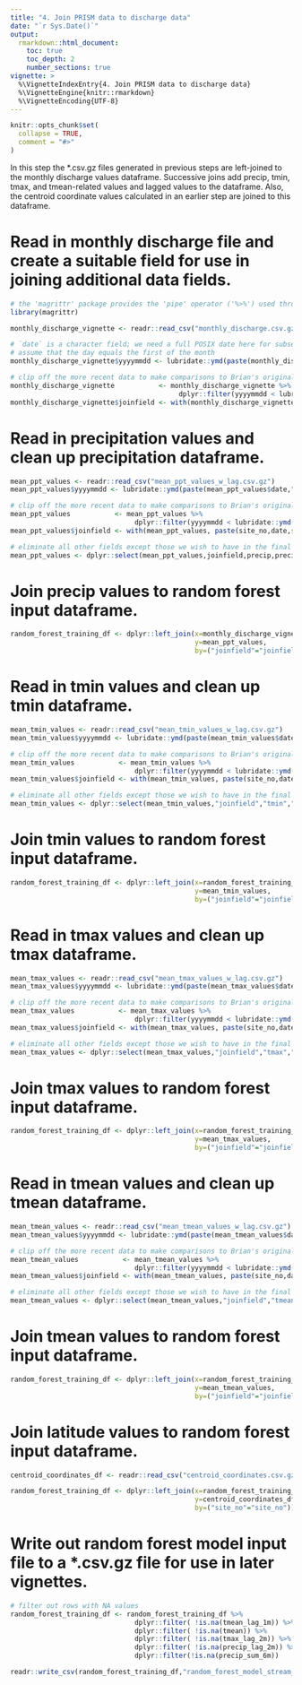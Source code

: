 ---
title: "4. Join PRISM data to discharge data"
date: "`r Sys.Date()`"
output:
  rmarkdown::html_document:
    toc: true
    toc_depth: 2
    number_sections: true
vignette: >
  %\VignetteIndexEntry{4. Join PRISM data to discharge data}
  %\VignetteEngine{knitr::rmarkdown}
  %\VignetteEncoding{UTF-8}
---

```{r setup, include = FALSE}
knitr::opts_chunk$set(
  collapse = TRUE,
  comment = "#>"
)
```

In this step the *.csv.gz files generated in previous steps are left-joined to the monthly discharge values dataframe. Successive joins add precip, tmin, tmax, and tmean-related values and lagged values to the dataframe. Also, the centroid coordinate values calculated in an earlier step are joined to this dataframe.

# Read in monthly discharge file and create a suitable field for use in joining additional data fields.

```{r}
# the 'magrittr' package provides the 'pipe' operator ('%>%') used throughout the vignettes
library(magrittr)

monthly_discharge_vignette <- readr::read_csv("monthly_discharge.csv.gz")

# `date` is a character field; we need a full POSIX date here for subsequent steps
# assume that the day equals the first of the month
monthly_discharge_vignette$yyyymmdd <- lubridate::ymd(paste(monthly_discharge_vignette$date,"01",sep="-"))

# clip off the more recent data to make comparisons to Brian's original data
monthly_discharge_vignette           <- monthly_discharge_vignette %>%
                                          dplyr::filter(yyyymmdd < lubridate::ymd("2016-10-31"))
monthly_discharge_vignette$joinfield <- with(monthly_discharge_vignette, paste(site_no,date,sep="_"))

```

# Read in precipitation values and clean up precipitation dataframe.

```{r}

mean_ppt_values <- readr::read_csv("mean_ppt_values_w_lag.csv.gz")
mean_ppt_values$yyyymmdd <- lubridate::ymd(paste(mean_ppt_values$date,"01",sep="-"))

# clip off the more recent data to make comparisons to Brian's original data
mean_ppt_values           <- mean_ppt_values %>%
                               dplyr::filter(yyyymmdd < lubridate::ymd("2016-10-31")) 
mean_ppt_values$joinfield <- with(mean_ppt_values, paste(site_no,date,sep="_"))

# eliminate all other fields except those we wish to have in the final random forest input
mean_ppt_values <- dplyr::select(mean_ppt_values,joinfield,precip,precip_lag_1m,precip_lag_2m,precip_sum_6m,group_id)

```

# Join precip values to random forest input dataframe.

```{r}


random_forest_training_df <- dplyr::left_join(x=monthly_discharge_vignette,
                                              y=mean_ppt_values,
                                              by=("joinfield"="joinfield"))

```

# Read in tmin values and clean up tmin dataframe.

```{r}

mean_tmin_values <- readr::read_csv("mean_tmin_values_w_lag.csv.gz")
mean_tmin_values$yyyymmdd <- lubridate::ymd(paste(mean_tmin_values$date,"01",sep="-"))

# clip off the more recent data to make comparisons to Brian's original data
mean_tmin_values           <- mean_tmin_values %>%
                               dplyr::filter(yyyymmdd < lubridate::ymd("2016-10-31")) 
mean_tmin_values$joinfield <- with(mean_tmin_values, paste(site_no,date,sep="_"))

# eliminate all other fields except those we wish to have in the final random forest input
mean_tmin_values <- dplyr::select(mean_tmin_values,"joinfield","tmin","tmin_lag_1m","tmin_lag_2m")

```

# Join tmin values to random forest input dataframe.

```{r}


random_forest_training_df <- dplyr::left_join(x=random_forest_training_df,
                                              y=mean_tmin_values,
                                              by=("joinfield"="joinfield"))

```

# Read in tmax values and clean up tmax dataframe.

```{r}

mean_tmax_values <- readr::read_csv("mean_tmax_values_w_lag.csv.gz")
mean_tmax_values$yyyymmdd <- lubridate::ymd(paste(mean_tmax_values$date,"01",sep="-"))

# clip off the more recent data to make comparisons to Brian's original data
mean_tmax_values           <- mean_tmax_values %>%
                               dplyr::filter(yyyymmdd < lubridate::ymd("2016-10-31")) 
mean_tmax_values$joinfield <- with(mean_tmax_values, paste(site_no,date,sep="_"))

# eliminate all other fields except those we wish to have in the final random forest input
mean_tmax_values <- dplyr::select(mean_tmax_values,"joinfield","tmax","tmax_lag_1m","tmax_lag_2m")

```

# Join tmax values to random forest input dataframe.

```{r}


random_forest_training_df <- dplyr::left_join(x=random_forest_training_df,
                                              y=mean_tmax_values,
                                              by=("joinfield"="joinfield"))
```

# Read in tmean values and clean up tmean dataframe.

```{r}

mean_tmean_values <- readr::read_csv("mean_tmean_values_w_lag.csv.gz")
mean_tmean_values$yyyymmdd <- lubridate::ymd(paste(mean_tmean_values$date,"01",sep="-"))

# clip off the more recent data to make comparisons to Brian's original data
mean_tmean_values           <- mean_tmean_values %>%
                               dplyr::filter(yyyymmdd < lubridate::ymd("2016-10-31")) 
mean_tmean_values$joinfield <- with(mean_tmean_values, paste(site_no,date,sep="_"))

# eliminate all other fields except those we wish to have in the final random forest input
mean_tmean_values <- dplyr::select(mean_tmean_values,"joinfield","tmean","tmean_lag_1m","tmean_lag_2m")

```

# Join tmean values to random forest input dataframe.

```{r}


random_forest_training_df <- dplyr::left_join(x=random_forest_training_df,
                                              y=mean_tmean_values,
                                              by=("joinfield"="joinfield"))
```


# Join latitude values to random forest input dataframe.

```{r join_latitude_values_to_streamflow}

centroid_coordinates_df <- readr::read_csv("centroid_coordinates.csv.gz")

random_forest_training_df <- dplyr::left_join(x=random_forest_training_df,
                                              y=centroid_coordinates_df,
                                              by=("site_no"="site_no"))


```

# Write out random forest model input file to a *.csv.gz file for use in later vignettes.

```{r write_output_to_csv}

# filter out rows with NA values
random_forest_training_df <- random_forest_training_df %>% 
                               dplyr::filter( !is.na(tmean_lag_1m)) %>% 
                               dplyr::filter( !is.na(tmean)) %>% 
                               dplyr::filter( !is.na(tmax_lag_2m)) %>% 
                               dplyr::filter( !is.na(precip_lag_2m)) %>% 
                               dplyr::filter(!is.na(precip_sum_6m))

readr::write_csv(random_forest_training_df,"random_forest_model_stream_and_temp_inputs.csv.gz")

```
